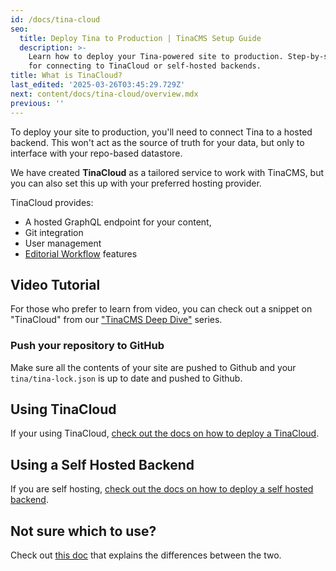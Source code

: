 ```yaml
---
id: /docs/tina-cloud
seo:
  title: Deploy Tina to Production | TinaCMS Setup Guide
  description: >-
    Learn how to deploy your Tina-powered site to production. Step-by-step guide
    for connecting to TinaCloud or self-hosted backends.
title: What is TinaCloud?
last_edited: '2025-03-26T03:45:29.729Z'
next: content/docs/tina-cloud/overview.mdx
previous: ''
---
```


To deploy your site to production, you'll need to connect Tina to a hosted backend. This won't act as the source of truth for your data, but only to interface with your repo-based datastore.

We have created **TinaCloud** as a tailored service to work with TinaCMS, but you can also set this up with your preferred hosting provider.

TinaCloud provides:

* A hosted GraphQL endpoint for your content,
* Git integration
* User management
* [Editorial Workflow](http://localhost:3000/docs/drafts/editorial-workflow) features

## Video Tutorial

For those who prefer to learn from video, you can check out a snippet on "TinaCloud" from our ["TinaCMS Deep Dive"](https://www.youtube.com/watch?v=PcgnJDILv4w\&list=PLPar4H9PHKVqoCwZy79PHr8-W_vA3lAOB\&pp=iAQB) series.

<Youtube embedSrc="https://www.youtube.com/embed/r9vzL_8PEW8?start=39" />

### Push your repository to GitHub

Make sure all the contents of your site are pushed to Github and your `tina/tina-lock.json` is up to date and pushed to Github.

## Using TinaCloud

If your using TinaCloud, [check out the docs on how to deploy a TinaCloud](/docs/tina-cloud/overview).

## Using a Self Hosted Backend

If you are self hosting, [check out the docs on how to deploy a self hosted backend](/docs/self-hosted/overview).

## Not sure which to use?

Check out [this doc](/docs/introduction/faq#what-is-tina-cloud) that explains the differences between the two.
